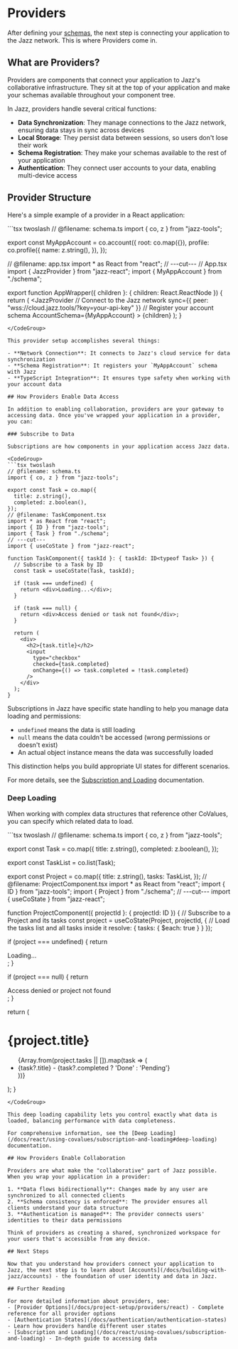 
# Providers

After defining your [schemas](/docs/building-with-jazz/schemas), the next step is connecting your application to the Jazz network. This is where Providers come in.

## What are Providers?

Providers are components that connect your application to Jazz's collaborative infrastructure. They sit at the top of your application and make your schemas available throughout your component tree.

In Jazz, providers handle several critical functions:

- **Data Synchronization**: They manage connections to the Jazz network, ensuring data stays in sync across devices
- **Local Storage**: They persist data between sessions, so users don't lose their work
- **Schema Registration**: They make your schemas available to the rest of your application
- **Authentication**: They connect user accounts to your data, enabling multi-device access

## Provider Structure

Here's a simple example of a provider in a React application:

<CodeGroup>
```tsx twoslash
// @filename: schema.ts
import { co, z } from "jazz-tools";

export const MyAppAccount = co.account({
  root: co.map({}),
  profile: co.profile({
    name: z.string(),
  }),
});

// @filename: app.tsx
import * as React from "react";
// ---cut---
// App.tsx
import { JazzProvider } from "jazz-react";
import { MyAppAccount } from "./schema";

export function AppWrapper({ children }: { children: React.ReactNode }) {
  return (
    <JazzProvider
      // Connect to the Jazz network
      sync={{ 
        peer: "wss://cloud.jazz.tools/?key=your-api-key"
      }}
      // Register your account schema
      AccountSchema={MyAppAccount}
    >
      {children}
    </JazzProvider>
  );
}
```
</CodeGroup>

This provider setup accomplishes several things:

- **Network Connection**: It connects to Jazz's cloud service for data synchronization
- **Schema Registration**: It registers your `MyAppAccount` schema with Jazz
- **TypeScript Integration**: It ensures type safety when working with your account data

## How Providers Enable Data Access

In addition to enabling collaboration, providers are your gateway to accessing data. Once you've wrapped your application in a provider, you can:

### Subscribe to Data

Subscriptions are how components in your application access Jazz data.

<CodeGroup>
```tsx twoslash
// @filename: schema.ts
import { co, z } from "jazz-tools";

export const Task = co.map({
  title: z.string(),
  completed: z.boolean(),
});
// @filename: TaskComponent.tsx
import * as React from "react";
import { ID } from "jazz-tools";
import { Task } from "./schema";
// ---cut---
import { useCoState } from "jazz-react";

function TaskComponent({ taskId }: { taskId: ID<typeof Task> }) {
  // Subscribe to a Task by ID
  const task = useCoState(Task, taskId);
  
  if (task === undefined) {
    return <div>Loading...</div>;
  }
  
  if (task === null) {
    return <div>Access denied or task not found</div>;
  }
  
  return (
    <div>
      <h2>{task.title}</h2>
      <input 
        type="checkbox" 
        checked={task.completed}
        onChange={() => task.completed = !task.completed}
      />
    </div>
  );
}
```
</CodeGroup>

Subscriptions in Jazz have specific state handling to help you manage data loading and permissions:

- `undefined` means the data is still loading
- `null` means the data couldn't be accessed (wrong permissions or doesn't exist)
- An actual object instance means the data was successfully loaded

This distinction helps you build appropriate UI states for different scenarios.

For more details, see the [Subscription and Loading](/docs/react/using-covalues/subscription-and-loading) documentation.

### Deep Loading

When working with complex data structures that reference other CoValues, you can specify which related data to load.

<CodeGroup>
```tsx twoslash
// @filename: schema.ts
import { co, z } from "jazz-tools";

export const Task = co.map({
  title: z.string(),
  completed: z.boolean(),
});

export const TaskList = co.list(Task);

export const Project = co.map({
  title: z.string(),
  tasks: TaskList,
});
// @filename: ProjectComponent.tsx
import * as React from "react";
import { ID } from "jazz-tools";
import { Project } from "./schema";
// ---cut---
import { useCoState } from "jazz-react";

function ProjectComponent({ projectId }: { projectId: ID<typeof Project> }) {
  // Subscribe to a Project and its tasks
  const project = useCoState(Project, projectId, {
    // Load the tasks list and all tasks inside it
    resolve: {
      tasks: {
        $each: true
      }
    }
  });
  
  if (project === undefined) {
    return <div>Loading...</div>;
  }
  
  if (project === null) {
    return <div>Access denied or project not found</div>;
  }
  
  return (
    <div>
      <h1>{project.title}</h1>
      <ul>
        {Array.from(project.tasks || []).map(task => (
          <li key={task?.id}>
            {task?.title} - {task?.completed ? 'Done' : 'Pending'}
          </li>
        ))}
      </ul>
    </div>
  );
}
```
</CodeGroup>

This deep loading capability lets you control exactly what data is loaded, balancing performance with data completeness.

For comprehensive information, see the [Deep Loading](/docs/react/using-covalues/subscription-and-loading#deep-loading) documentation.

## How Providers Enable Collaboration

Providers are what make the "collaborative" part of Jazz possible. When you wrap your application in a provider:

1. **Data flows bidirectionally**: Changes made by any user are synchronized to all connected clients
2. **Schema consistency is enforced**: The provider ensures all clients understand your data structure
3. **Authentication is managed**: The provider connects users' identities to their data permissions

Think of providers as creating a shared, synchronized workspace for your users that's accessible from any device.

## Next Steps

Now that you understand how providers connect your application to Jazz, the next step is to learn about [Accounts](/docs/building-with-jazz/accounts) - the foundation of user identity and data in Jazz.

## Further Reading

For more detailed information about providers, see:
- [Provider Options](/docs/project-setup/providers/react) - Complete reference for all provider options
- [Authentication States](/docs/authentication/authentication-states) - Learn how providers handle different user states
- [Subscription and Loading](/docs/react/using-covalues/subscription-and-loading) - In-depth guide to accessing data
